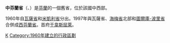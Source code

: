 {{Unreferenced|time=2021-01-25T06:30:24+00:00}}
'''中芬蘭省'''（{{lang-fi|Keski-Suomen lääni}}、{{lang-sv|Mellersta Finlands län}}）是[[芬蘭|芬蘭]]的一個舊省，位於該國中西部。

1960年自[[瓦薩省|瓦薩省]]和[[米凱利省|米凱利省]]分出。1997年與瓦薩省、[[海梅省|海梅省]]北部和[[圖爾庫-波里省|圖爾庫-波里省]]合併成[[西芬蘭省|西芬蘭省]]。首府[[于韋斯屈萊|于韋斯屈萊]]。

{{Provinces of Finland}}
[[Category:芬蘭省份|K]]
[[Category:1960年建立的行政區劃|Category:1960年建立的行政區劃]]
{{finland-geo-stub}}